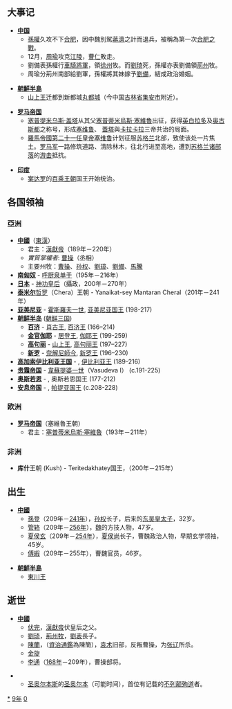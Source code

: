{{yearTOC|209|东汉'''[[建安_(汉献帝)|建安]]十四年'''}}

== 大事记 ==
* '''[[中国|中国]]'''
** [[孫權|孫權]]久攻不下[[合肥市|合肥]]，因中魏別駕[[蔣濟|蔣濟]]之計而退兵，被稱為第一次[[合肥之戰|合肥之戰]]。
** 12月，[[周瑜|周瑜]]攻克[[江陵郡|江陵]]，[[曹仁|曹仁]]敗走。
** 劉備表孫權行[[車騎將軍|車騎將軍]]，領[[徐州_(三国至明朝)|徐州]]牧。而[[劉琦|劉琦]]死，孫權亦表劉備領[[荊州_(九州)|荊州]]牧。
** 周瑜分荊州南部給劉軍，孫權將其妹嫁予[[劉備|劉備]]，結成政治婚姻。

*'''[[朝鮮半島|朝鮮半島]]'''
**[[山上王|山上王]]迁都到新都城[[丸都城|丸都城]]（今中国[[吉林省|吉林省]][[集安市|集安市]]附近）。

*'''[[罗马帝国|罗马帝国]]'''
**[[塞普提米乌斯·盖塔|塞普提米乌斯·盖塔]]从其父[[塞普蒂米烏斯·塞維魯|塞普蒂米烏斯·塞維魯]]出征，获得[[英白拉多|英白拉多]]及[[奧古斯都_(稱號)|奥古斯都]]之称号，形成[[塞普蒂米烏斯·塞維魯|塞维鲁]]、 [[塞普提米乌斯·盖塔|蓋塔]]與[[卡拉卡拉|卡拉卡拉]]三帝共治的局面。
**[[羅馬帝國|羅馬帝國]][[羅馬皇帝|第二十一任皇帝]][[塞普蒂米烏斯·塞維魯|塞维鲁]]计划征服[[苏格兰|苏格兰]]北部，致使该处一片焦土。[[罗马军队|罗马军]]一路修筑道路、清除林木，往北行进至高地，遭到[[喀里多尼亚人|苏格兰诸部落]]的[[游击|游击]]抵抗。

*'''[[印度|印度]]'''
**[[案達羅國|案达罗]]的[[百乘王朝|百乘王朝]]国王{{lang|en|Chandashri}}开始统治。

== 各国领袖 ==
=== 亞洲 ===
*'''[[中國|中國]]'''（[[東漢|東漢]]）
**君主：[[漢獻帝|漢獻帝]]（189年－220年）
**''實質掌權者'': [[曹操|曹操]]（丞相）
**主要州牧：[[曹操|曹操]]、[[孙权|孙权]]、[[劉璋|劉璋]]、[[劉備|劉備]]、[[馬騰|馬騰]]
*'''[[南匈奴|南匈奴]]''' - [[呼廚泉|呼厨泉单于]]（195年－216年）
*'''[[日本|日本]]''' - [[神功皇后|神功皇后]]（攝政，200年－270年）
*'''[[泰米尔人|泰米尔]]'''[[哲罗|哲罗]]（Chera）王朝 - Yanaikat-sey Mantaran Cheral（201年－241年）
*'''[[亚美尼亚|亚美尼亚]]''' - [[霍斯羅夫一世|霍斯羅夫一世]], [[亚美尼亚君主列表|亚美尼亚国王]] (198-217)
*'''[[朝鲜半岛|朝鲜半岛]]''' ([[朝鲜三国时代|朝鲜三国]])
**'''[[百济|百济]]''' - [[肖古王|肖古王]], [[百濟君主列表|百济王]] (166–214)
**'''[[金官伽倻|金官伽耶]]''' - [[居登王|居登王]], [[金官伽倻|伽耶王]] (199-259)
**'''[[高句丽|高句丽]]''' - [[山上王|山上王]], [[高句丽君主列表|高句丽王]] (197–227)
**'''[[新罗|新罗]]''' - [[奈解尼師今|奈解尼師今]], [[新羅君主列表|新罗王]] (196–230)
*'''[[高加索伊比利亚王国|高加索伊比利亚王国]]''' - {{link-en|Rev I the Just|Rev I of Iberia}}, [[格鲁吉亚君主列表|伊比利亚王]] (189-216)
*'''[[贵霜帝国|贵霜帝国]]''' - [[韋蘇提婆一世|韋蘇提婆一世]]（Vasudeva I） (c.191-225)
*'''[[奥斯若恩|奥斯若恩]]''' - {{link-en|Agbgar九世大王|Abgar IX}}, 奥斯若恩国王 (177-212)
*'''[[安息帝国|安息帝国]]''' - {{link-en|Vologases六世|Vologases VI of Parthia}}, [[伊朗君主列表|帕提亚国王]] (c.208-228)

=== 欧洲 ===
*'''[[罗马帝国|罗马帝国]]'''（塞維魯王朝）
**君主：[[塞普蒂米烏斯·塞維魯|塞普蒂米烏斯·塞維魯]]（193年－211年）

=== 非洲 ===
*'''库什'''王朝 (Kush) - Teritedakhatey国王，（200年－215年）

== 出生 ==
* '''[[中國|中國]]'''
** [[孫登_(東吳)|孫登]]（209年－[[241年|241年]]），[[孙权|孙权]]长子，后来的[[孫吳|东吴]][[储君|皇太子]]，32岁。
** [[管辂|管辂]]（209年－[[256年|256年]]），[[曹魏|魏]]的方技人物，47岁。
** [[夏侯玄|夏侯玄]]（209年－[[254年|254年]]），[[夏侯尚|夏侯尚]]长子，曹魏政治人物，早期玄学领袖，45岁。
** [[傅嘏|傅嘏]]（209年－255年），曹魏官员，46岁。

* '''[[朝鮮半島|朝鮮半島]]'''
** [[東川王|東川王]]

== 逝世 ==
{{Wikisource year mention}}
* '''[[中國|中國]]'''
** [[伏完|伏完]]，[[漢獻帝|漢獻帝]]伏皇后之父。
** [[劉琦|劉琦]]，[[荆州_(古代)|荊州牧]]，[[劉表|劉表]]長子。
** [[陳蘭_(東漢)|陳蘭]]，（[[資治通鑑|資治通鑑]]為陳簡），[[袁术|袁术]]旧部，反叛曹操，为[[张辽|张辽]]所杀。
** [[金旋|金旋]]
** [[李通_(東漢)|李通]]（[[168年|168年]]－209年），曹操部将。

** [[圣奥尔本斯|圣奥尔本斯]]的[[圣奥尔本|圣奥尔本]]（可能时间），首位有记载的[[不列颠|不列颠]][[殉道|殉道]]者。

[[Category:209年|*]]
[[Category:200年代|9年]]
[[Category:3世纪各年|0]]